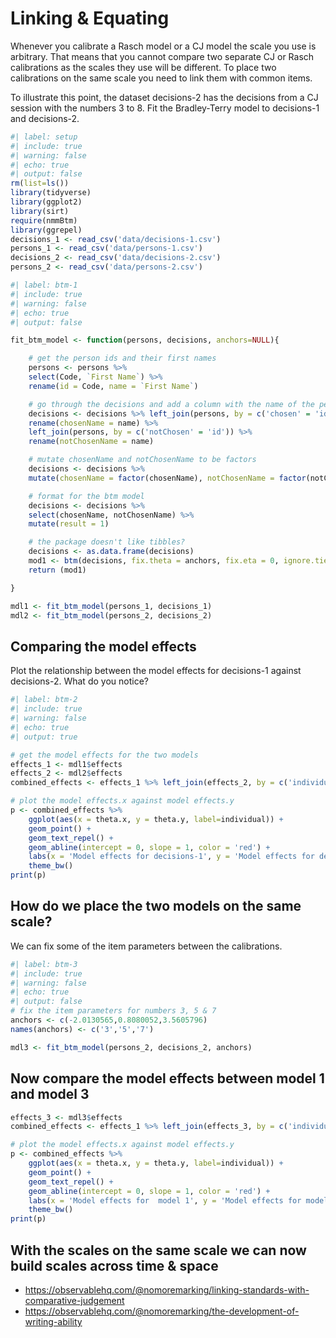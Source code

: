 # Linking & Equating

Whenever you calibrate a Rasch model or a CJ model the scale you use is arbitrary. That means that you cannot compare two separate CJ or Rasch calibrations as the scales they use will be different. To place two calibrations on the same scale you need to link them with common items. 

To illustrate this point, the dataset decisions-2 has the decisions from a CJ session with the numbers 3 to 8. Fit the Bradley-Terry model to decisions-1 and decisions-2.

```r
#| label: setup
#| include: true
#| warning: false
#| echo: true
#| output: false
rm(list=ls())
library(tidyverse)
library(ggplot2)
library(sirt)
require(nmmBtm)
library(ggrepel)
decisions_1 <- read_csv('data/decisions-1.csv')
persons_1 <- read_csv('data/persons-1.csv')
decisions_2 <- read_csv('data/decisions-2.csv')
persons_2 <- read_csv('data/persons-2.csv')
```

```r
#| label: btm-1
#| include: true
#| warning: false
#| echo: true
#| output: false

fit_btm_model <- function(persons, decisions, anchors=NULL){

    # get the person ids and their first names
    persons <- persons %>% 
    select(Code, `First Name`) %>% 
    rename(id = Code, name = `First Name`)

    # go through the decisions and add a column with the name of the person who was chosen or not chosen in each case
    decisions <- decisions %>% left_join(persons, by = c('chosen' = 'id')) %>% 
    rename(chosenName = name) %>% 
    left_join(persons, by = c('notChosen' = 'id')) %>% 
    rename(notChosenName = name)

    # mutate chosenName and notChosenName to be factors
    decisions <- decisions %>% 
    mutate(chosenName = factor(chosenName), notChosenName = factor(notChosenName))

    # format for the btm model
    decisions <- decisions %>% 
    select(chosenName, notChosenName) %>% 
    mutate(result = 1)

    # the package doesn't like tibbles?
    decisions <- as.data.frame(decisions)
    mod1 <- btm(decisions, fix.theta = anchors, fix.eta = 0, ignore.ties = TRUE, eps = 0.3)
    return (mod1)

}

mdl1 <- fit_btm_model(persons_1, decisions_1)
mdl2 <- fit_btm_model(persons_2, decisions_2)


```

## Comparing the model effects
Plot the relationship between the model effects for decisions-1 against decisions-2. What do you notice?

```r
#| label: btm-2
#| include: true
#| warning: false
#| echo: true
#| output: true

# get the model effects for the two models
effects_1 <- mdl1$effects
effects_2 <- mdl2$effects
combined_effects <- effects_1 %>% left_join(effects_2, by = c('individual'))

# plot the model effects.x against model effects.y
p <- combined_effects %>%
    ggplot(aes(x = theta.x, y = theta.y, label=individual)) +
    geom_point() +
    geom_text_repel() +
    geom_abline(intercept = 0, slope = 1, color = 'red') +
    labs(x = 'Model effects for decisions-1', y = 'Model effects for decisions-2') +
    theme_bw()
print(p)

```

## How do we place the two models on the same scale?
We can fix some of the item parameters between the calibrations.

```r
#| label: btm-3
#| include: true
#| warning: false
#| echo: true
#| output: false
# fix the item parameters for numbers 3, 5 & 7
anchors <- c(-2.0130565,0.8080052,3.5605796)
names(anchors) <- c('3','5','7')

mdl3 <- fit_btm_model(persons_2, decisions_2, anchors)
```

## Now compare the model effects between model 1 and model 3

```r
effects_3 <- mdl3$effects
combined_effects <- effects_1 %>% left_join(effects_3, by = c('individual'))

# plot the model effects.x against model effects.y
p <- combined_effects %>%
    ggplot(aes(x = theta.x, y = theta.y, label=individual)) +
    geom_point() +
    geom_text_repel() +
    geom_abline(intercept = 0, slope = 1, color = 'red') +
    labs(x = 'Model effects for  model 1', y = 'Model effects for model 2') +
    theme_bw()
print(p)
```

## With the scales on the same scale we can now build scales across time & space

*    <https://observablehq.com/@nomoremarking/linking-standards-with-comparative-judgement>
*    <https://observablehq.com/@nomoremarking/the-development-of-writing-ability>